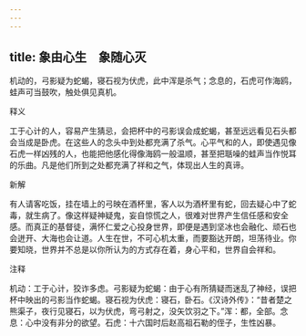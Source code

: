```yaml
---
---
---
```

title: 象由心生　象随心灭
---



机动的，弓影疑为蛇蝎，寝石视为伏虎，此中浑是杀气；念息的，石虎可作海鸥，蛙声可当鼓吹，触处俱见真机。

释义

工于心计的人，容易产生猜忌，会把杯中的弓影误会成蛇蝎，甚至远远看见石头都会当成是卧虎。在这些人的念头中到处都充满了杀气。心平气和的人，即使遇见像石虎一样凶残的人，也能把他感化得像海鸥一般温顺，甚至把聒噪的蛙声当作悦耳的乐曲。凡是他们所到之处都充满了祥和之气，体现出人生的真谛。

新解

有人请客吃饭，挂在墙上的弓映在酒杯里，客人以为酒杯里有蛇，回去疑心中了蛇毒，就生病了。像这样疑神疑鬼，妄自惊慌之人，很难对世界产生信任感和安全感。而真正的基督徒，满怀仁爱之心投身世界，即便是遇到坚冰也会融化、顽石也会迸开、大海也会让道。人生在世，不可心机太重，而要豁达开朗，坦荡待业。你要知晓，世界并不总是以你所认为的方式存在着，身心平和，世界自会祥和。

注释

机动：工于心计，狡诈多虑。弓影疑为蛇蝎：由于心有所猜疑而迷乱了神经，误把杯中映出的弓影当作蛇蝎。寝石视为伏虎：寝石，卧石。《汉诗外传》：“昔者楚之熊渠子，夜行见寝石，以为伏虎，弯弓射之，没矢饮羽之下。”浑：都，全部。念息：心中没有非分的欲望。石虎：十六国时后赵高祖石勒的侄子，生性凶暴。